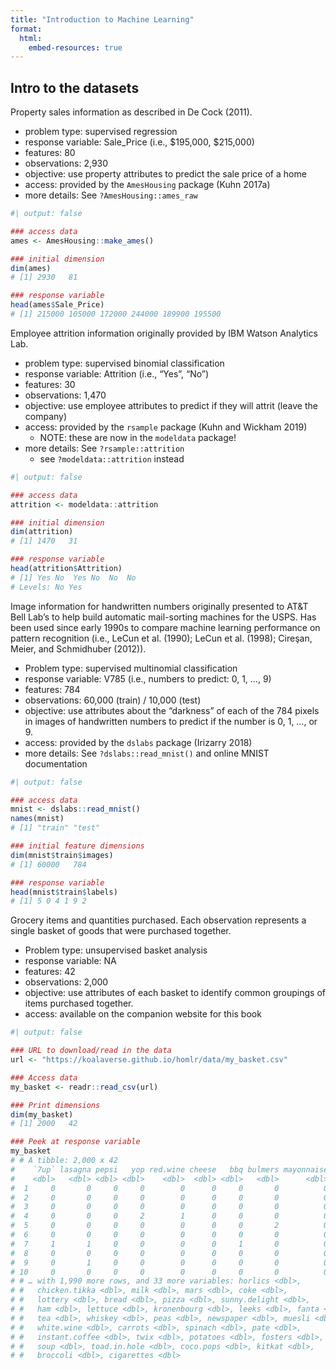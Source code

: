 ```yaml
---
title: "Introduction to Machine Learning"
format: 
  html:
    embed-resources: true
---
```


## Intro to the datasets

Property sales information as described in De Cock (2011).

* problem type: supervised regression
* response variable: Sale_Price (i.e., $195,000, $215,000)
* features: 80
* observations: 2,930
* objective: use property attributes to predict the sale price of a home
* access: provided by the `AmesHousing` package (Kuhn 2017a)
* more details: See `?AmesHousing::ames_raw`

```r
#| output: false

### access data
ames <- AmesHousing::make_ames()

### initial dimension
dim(ames)
# [1] 2930   81

### response variable
head(ames$Sale_Price)
# [1] 215000 105000 172000 244000 189900 195500
```

Employee attrition information originally provided by IBM Watson Analytics Lab.

* problem type: supervised binomial classification
* response variable: Attrition (i.e., “Yes”, “No”)
* features: 30
* observations: 1,470
* objective: use employee attributes to predict if they will attrit (leave the company)
* access: provided by the `rsample` package (Kuhn and Wickham 2019)
    * NOTE: these are now in the `modeldata` package!
* more details: See `?rsample::attrition`
    * see `?modeldata::attrition` instead

```r
#| output: false

### access data
attrition <- modeldata::attrition

### initial dimension
dim(attrition)
# [1] 1470   31

### response variable
head(attrition$Attrition)
# [1] Yes No  Yes No  No  No 
# Levels: No Yes
```

Image information for handwritten numbers originally presented to AT&T Bell Lab’s to help build automatic mail-sorting machines for the USPS. Has been used since early 1990s to compare machine learning performance on pattern recognition (i.e., LeCun et al. (1990); LeCun et al. (1998); Cireşan, Meier, and Schmidhuber (2012)).

* Problem type: supervised multinomial classification
* response variable: V785 (i.e., numbers to predict: 0, 1, …, 9)
* features: 784
* observations: 60,000 (train) / 10,000 (test)
* objective: use attributes about the “darkness” of each of the 784 pixels in images of handwritten numbers to predict if the number is 0, 1, …, or 9.
* access: provided by the `dslabs` package (Irizarry 2018)
* more details: See `?dslabs::read_mnist()` and online MNIST documentation


```r
#| output: false

### access data
mnist <- dslabs::read_mnist()
names(mnist)
# [1] "train" "test"

### initial feature dimensions
dim(mnist$train$images)
# [1] 60000   784

### response variable
head(mnist$train$labels)
# [1] 5 0 4 1 9 2
```


Grocery items and quantities purchased. Each observation represents a single basket of goods that were purchased together.

* Problem type: unsupervised basket analysis
* response variable: NA
* features: 42
* observations: 2,000
* objective: use attributes of each basket to identify common groupings of items purchased together.
* access: available on the companion website for this book

```r
#| output: false

### URL to download/read in the data
url <- "https://koalaverse.github.io/homlr/data/my_basket.csv"

### Access data
my_basket <- readr::read_csv(url)

### Print dimensions
dim(my_basket)
# [1] 2000   42

### Peek at response variable
my_basket
# # A tibble: 2,000 x 42
#    `7up` lasagna pepsi   yop red.wine cheese   bbq bulmers mayonnaise
#    <dbl>   <dbl> <dbl> <dbl>    <dbl>  <dbl> <dbl>   <dbl>      <dbl>
#  1     0       0     0     0        0      0     0       0          0
#  2     0       0     0     0        0      0     0       0          0
#  3     0       0     0     0        0      0     0       0          0
#  4     0       0     0     2        1      0     0       0          0
#  5     0       0     0     0        0      0     0       2          0
#  6     0       0     0     0        0      0     0       0          0
#  7     1       1     0     0        0      0     1       0          0
#  8     0       0     0     0        0      0     0       0          0
#  9     0       1     0     0        0      0     0       0          0
# 10     0       0     0     0        0      0     0       0          0
# # … with 1,990 more rows, and 33 more variables: horlics <dbl>,
# #   chicken.tikka <dbl>, milk <dbl>, mars <dbl>, coke <dbl>,
# #   lottery <dbl>, bread <dbl>, pizza <dbl>, sunny.delight <dbl>,
# #   ham <dbl>, lettuce <dbl>, kronenbourg <dbl>, leeks <dbl>, fanta <dbl>,
# #   tea <dbl>, whiskey <dbl>, peas <dbl>, newspaper <dbl>, muesli <dbl>,
# #   white.wine <dbl>, carrots <dbl>, spinach <dbl>, pate <dbl>,
# #   instant.coffee <dbl>, twix <dbl>, potatoes <dbl>, fosters <dbl>,
# #   soup <dbl>, toad.in.hole <dbl>, coco.pops <dbl>, kitkat <dbl>,
# #   broccoli <dbl>, cigarettes <dbl>
```

